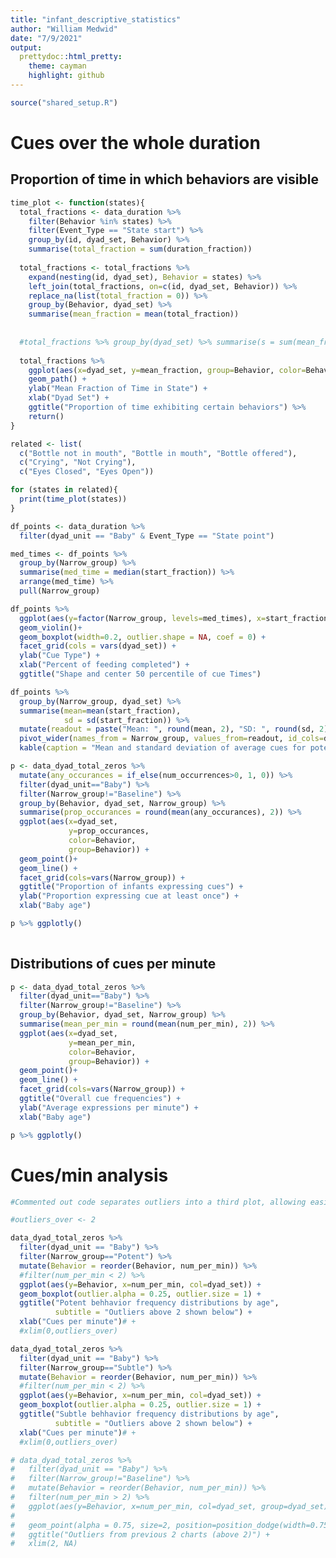 ```yaml
---
title: "infant_descriptive_statistics"
author: "William Medwid"
date: "7/9/2021"
output: 
  prettydoc::html_pretty:
    theme: cayman
    highlight: github
---
```


```r
source("shared_setup.R")
```


# Cues over the whole duration

<!-- ## Proportion of dyads that express the cue at least once during feeding, by age -->

<!-- ```{r} -->
<!-- n_dyads <- data_duration %>%  -->
<!--   distinct(id, dyad_set) %>%  -->
<!--   count(dyad_set) %>%  -->
<!--   rename(n_dyads = n) -->
<!--   #mutate(n_dyads = n) %>%  -->
<!--   #select(!n) -->

<!-- behavior_props <- data_duration %>% -->
<!--   filter(Event_Type == "State point") %>% -->
<!--   filter(dyad_unit == "Baby") %>%  -->
<!--   distinct(Behavior, id, dyad_set) %>%  -->
<!--   group_by(dyad_set) %>%  -->
<!--   count(Behavior) %>%  -->
<!--   left_join(n_dyads, on=dyad_set) %>%  -->
<!--   mutate(prop_shown = n/n_dyads) -->


<!-- behavior_props %>%  -->
<!--   ggplot(aes(y=Behavior, x=prop_shown, fill=dyad_set)) + -->
<!--   geom_bar(stat="identity") + -->
<!--   facet_grid(cols = vars(dyad_set)) + -->
<!--   xlim(0, 1) +  -->
<!--   theme(legend.position = "none")+ #The fill colors are purely aesthetic so the legend is removed. -->
<!--   xlab("Proportion of infants that express the cue") + -->
<!--   ylab("Infant cue") + -->
<!--   ggtitle("Proportion of infants that express cue\n at least once during feeding") -->
<!-- ``` -->

## Proportion of time in which behaviors are visible



```r
time_plot <- function(states){
  total_fractions <- data_duration %>%
    filter(Behavior %in% states) %>% 
    filter(Event_Type == "State start") %>%
    group_by(id, dyad_set, Behavior) %>% 
    summarise(total_fraction = sum(duration_fraction))
  
  total_fractions <- total_fractions %>% 
    expand(nesting(id, dyad_set), Behavior = states) %>%
    left_join(total_fractions, on=c(id, dyad_set, Behavior)) %>%
    replace_na(list(total_fraction = 0)) %>% 
    group_by(Behavior, dyad_set) %>% 
    summarise(mean_fraction = mean(total_fraction))
  
    
  #total_fractions %>% group_by(dyad_set) %>% summarise(s = sum(mean_fraction))
  
  total_fractions %>% 
    ggplot(aes(x=dyad_set, y=mean_fraction, group=Behavior, color=Behavior)) +
    geom_path() + 
    ylab("Mean Fraction of Time in State") +
    xlab("Dyad Set") +
    ggtitle("Proportion of time exhibiting certain behaviors") %>% 
    return()
}

related <- list(
  c("Bottle not in mouth", "Bottle in mouth", "Bottle offered"),
  c("Crying", "Not Crying"),
  c("Eyes Closed", "Eyes Open"))

for (states in related){
  print(time_plot(states))
}
```




```r
df_points <- data_duration %>% 
  filter(dyad_unit == "Baby" & Event_Type == "State point")

med_times <- df_points %>% 
  group_by(Narrow_group) %>% 
  summarise(med_time = median(start_fraction)) %>%
  arrange(med_time) %>% 
  pull(Narrow_group)

df_points %>% 
  ggplot(aes(y=factor(Narrow_group, levels=med_times), x=start_fraction*100)) +
  geom_violin()+
  geom_boxplot(width=0.2, outlier.shape = NA, coef = 0) +
  facet_grid(cols = vars(dyad_set)) +
  ylab("Cue Type") +
  xlab("Percent of feeding completed") +
  ggtitle("Shape and center 50 percentile of cue Times")

df_points %>% 
  group_by(Narrow_group, dyad_set) %>% 
  summarise(mean=mean(start_fraction),
            sd = sd(start_fraction)) %>% 
  mutate(readout = paste("Mean: ", round(mean, 2), "SD: ", round(sd, 2))) %>% 
  pivot_wider(names_from = Narrow_group, values_from=readout, id_cols=dyad_set) %>% 
  kable(caption = "Mean and standard deviation of average cues for potent and subtle cues")
```

```r
p <- data_dyad_total_zeros %>% 
  mutate(any_occurances = if_else(num_occurrences>0, 1, 0)) %>% 
  filter(dyad_unit=="Baby") %>% 
  filter(Narrow_group!="Baseline") %>% 
  group_by(Behavior, dyad_set, Narrow_group) %>% 
  summarise(prop_occurances = round(mean(any_occurances), 2)) %>% 
  ggplot(aes(x=dyad_set, 
             y=prop_occurances, 
             color=Behavior,
             group=Behavior)) +
  geom_point()+
  geom_line() +
  facet_grid(cols=vars(Narrow_group)) +
  ggtitle("Proportion of infants expressing cues") +
  ylab("Proportion expressing cue at least once") +
  xlab("Baby age")

p %>% ggplotly()
  
```

## Distributions of cues per minute

```r

p <- data_dyad_total_zeros %>% 
  filter(dyad_unit=="Baby") %>% 
  filter(Narrow_group!="Baseline") %>% 
  group_by(Behavior, dyad_set, Narrow_group) %>% 
  summarise(mean_per_min = round(mean(num_per_min), 2)) %>% 
  ggplot(aes(x=dyad_set, 
             y=mean_per_min, 
             color=Behavior,
             group=Behavior)) +
  geom_point()+
  geom_line() +
  facet_grid(cols=vars(Narrow_group)) +
  ggtitle("Overall cue frequencies") +
  ylab("Average expressions per minute") +
  xlab("Baby age")

p %>% ggplotly()
```

# Cues/min analysis

```r
#Commented out code separates outliers into a third plot, allowing easier comparisons.

#outliers_over <- 2

data_dyad_total_zeros %>%
  filter(dyad_unit == "Baby") %>% 
  filter(Narrow_group=="Potent") %>% 
  mutate(Behavior = reorder(Behavior, num_per_min)) %>% 
  #filter(num_per_min < 2) %>% 
  ggplot(aes(y=Behavior, x=num_per_min, col=dyad_set)) +
  geom_boxplot(outlier.alpha = 0.25, outlier.size = 1) +
  ggtitle("Potent behhavior frequency distributions by age",
          subtitle = "Outliers above 2 shown below") + 
  xlab("Cues per minute")# +
  #xlim(0,outliers_over)

data_dyad_total_zeros %>%
  filter(dyad_unit == "Baby") %>% 
  filter(Narrow_group=="Subtle") %>% 
  mutate(Behavior = reorder(Behavior, num_per_min)) %>% 
  #filter(num_per_min < 2) %>% 
  ggplot(aes(y=Behavior, x=num_per_min, col=dyad_set)) +
  geom_boxplot(outlier.alpha = 0.25, outlier.size = 1) +
  ggtitle("Subtle behhavior frequency distributions by age",
          subtitle = "Outliers above 2 shown below") + 
  xlab("Cues per minute")# +
  #xlim(0,outliers_over)

# data_dyad_total_zeros %>%
#   filter(dyad_unit == "Baby") %>% 
#   filter(Narrow_group!="Baseline") %>% 
#   mutate(Behavior = reorder(Behavior, num_per_min)) %>% 
#   filter(num_per_min > 2) %>% 
#   ggplot(aes(y=Behavior, x=num_per_min, col=dyad_set, group=dyad_set)) +
# 
#   geom_point(alpha = 0.75, size=2, position=position_dodge(width=0.75))+
#   ggtitle("Outliers from previous 2 charts (above 2)") +
#   xlim(2, NA)
```




